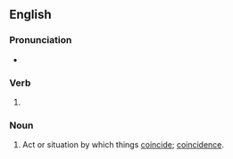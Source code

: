==English==

===Pronunciation===
* {{rhymes|aɪdɪŋ|lang=en}}

===Verb===
{{head|en|present participle}}

# {{present participle of|coincide|lang=en|nocat=1}}

===Noun===
{{en-noun}}

# Act or situation by which things [[coincide]]; [[coincidence]].